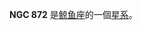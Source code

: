 {{NGCInfoBox|NGCID=NGC 872|發現者=法蘭斯·萊文沃思|發現日期=1886年-月-日|其他編號=ESO 544-32,MCG -3-6-19|曆元=J2000.0|赤經=2時15分25.2秒
|赤緯=-17°46'55"|星座=鲸鱼座|星體=星系|星等=13.8|表面亮度=13.3|藍等=14.5}}

'''NGC 872''' 是[[鲸鱼座|鲸鱼座]]的一個[[星系|星系]]。

{{NGCReference|872}}
{{Catalogs|NGC=872}}
{{Galaxy-stub}}